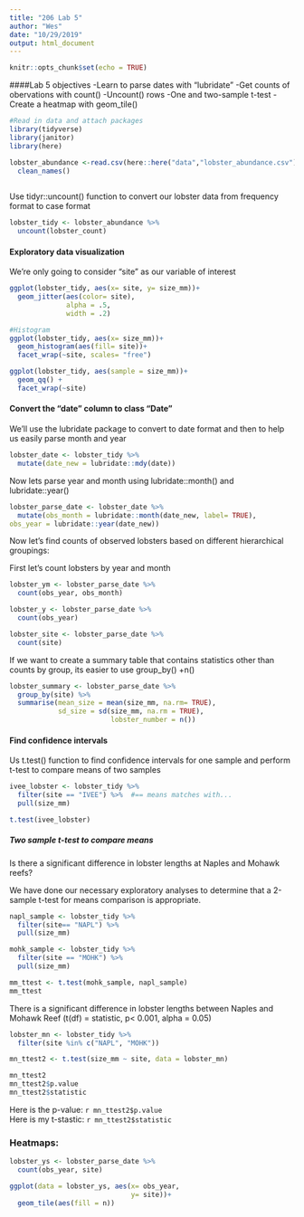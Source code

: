 ```yaml
---
title: "206 Lab 5"
author: "Wes"
date: "10/29/2019"
output: html_document
---
```


```r
knitr::opts_chunk$set(echo = TRUE)
```
####Lab 5 objectives 
-Learn to parse dates with "lubridate" 
-Get counts of obervations with count()
-Uncount() rows 
-One and two-sample t-test 
-Create a heatmap with geom_tile()

```r
#Read in data and attach packages
library(tidyverse)
library(janitor)
library(here)

lobster_abundance <-read.csv(here::here("data","lobster_abundance.csv"),na = "-99999") %>% 
  clean_names() 
  
```

Use tidyr::uncount()  function to convert our lobster data from frequency format to case format 

```r
lobster_tidy <- lobster_abundance %>%  
  uncount(lobster_count)
```

#### Exploratory data visualization 

We're only going to consider "site" as our variable of interest 

```r
ggplot(lobster_tidy, aes(x= site, y= size_mm))+ 
  geom_jitter(aes(color= site), 
              alpha = .5, 
              width = .2)

#Histogram 
ggplot(lobster_tidy, aes(x= size_mm))+ 
  geom_histogram(aes(fill= site))+ 
  facet_wrap(~site, scales= "free") 

ggplot(lobster_tidy, aes(sample = size_mm))+ 
  geom_qq() + 
  facet_wrap(~site)
```
#### Convert the "date" column to class "Date" 

We'll use the lubridate package to convert to date format and then to help us easily parse month and year 

```r
lobster_date <- lobster_tidy %>%  
  mutate(date_new = lubridate::mdy(date))
```
Now lets parse year and month using lubridate::month() and lubridate::year()
```r
lobster_parse_date <- lobster_date %>%  
  mutate(obs_month = lubridate::month(date_new, label= TRUE), 
obs_year = lubridate::year(date_new))

```
Now let's find counts of observed lobsters based on different hierarchical groupings: 

First let's count lobsters by year and month
```r
lobster_ym <- lobster_parse_date %>%  
  count(obs_year, obs_month) 

lobster_y <- lobster_parse_date %>%  
  count(obs_year) 

lobster_site <- lobster_parse_date %>%  
  count(site)

```

If we want to create a summary table that contains statistics other than counts by group, its easier to use group_by() +n()

```r
lobster_summary <- lobster_parse_date %>%  
  group_by(site) %>%  
  summarise(mean_size = mean(size_mm, na.rm= TRUE), 
            sd_size = sd(size_mm, na.rm = TRUE), 
                         lobster_number = n()) 

```

#### Find confidence intervals 

Us t.test() function to find confidence intervals for one sample and perform t-test to compare means of two samples

```r
ivee_lobster <- lobster_tidy %>%  
  filter(site == "IVEE") %>%  #== means matches with...
  pull(size_mm) 

t.test(ivee_lobster)
```

##### Two sample t-test to compare means 

Is there a significant difference in lobster lengths at Naples and Mohawk reefs? 

We have done our necessary exploratory analyses to determine that a 2-sample t-test for means comparison is appropriate. 

```r
napl_sample <- lobster_tidy %>%  
  filter(site== "NAPL") %>%  
  pull(size_mm)

mohk_sample <- lobster_tidy %>%  
  filter(site == "MOHK") %>% 
  pull(size_mm)

mm_ttest <- t.test(mohk_sample, napl_sample)
mm_ttest
```

There is a significant difference in lobster lengths between Naples and Mohawk Reef (t(df) = statistic, p< 0.001, alpha = 0.05) 

```r
lobster_mn <- lobster_tidy %>%  
  filter(site %in% c("NAPL", "MOHK"))

mn_ttest2 <- t.test(size_mm ~ site, data = lobster_mn) 

mn_ttest2
mn_ttest2$p.value 
mn_ttest2$statistic
```
Here is the p-value: `r mn_ttest2$p.value`  
Here is my t-stastic: `r mn_ttest2$statistic` 

### Heatmaps: 

```r
lobster_ys <- lobster_parse_date %>%  
  count(obs_year, site)

ggplot(data = lobster_ys, aes(x= obs_year, 
                              y= site))+ 
  geom_tile(aes(fill = n))
```


